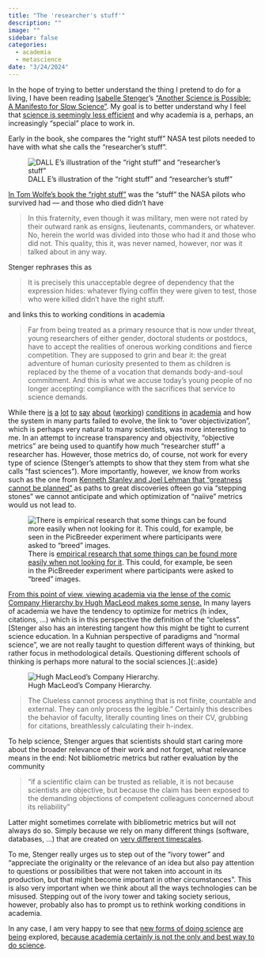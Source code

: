 ```yaml
---
title: "The 'researcher's stuff'"
description: ""
image: ""
sidebar: false
categories:
  - academia
  - metascience
date: "3/24/2024"
---
```



In the hope of trying to better understand the thing I pretend to do for a living, I have been reading [Isabelle Stenger](https://en.wikipedia.org/wiki/Isabelle_Stengers)'s ["Another Science is Possible: A Manifesto for Slow Science"](https://www.wiley.com/en-gb/Another+Science+is+Possible:+A+Manifesto+for+Slow+Science+-p-9781509521814). My goal is to better understand why I feel that [science is seemingly less efficient](https://www.theatlantic.com/science/archive/2018/11/diminishing-returns-science/575665/)  and why academia is a, perhaps, an increasingly "special" place to work in. 

Early in the book, she compares the "right stuff" NASA test pilots needed to have with what she calls the "researcher's stuff".

![DALL E's illustration of the "right stuff" and "researcher's stuff"](dalle_right_stuff.png)

[In Tom Wolfe's book the "right stuff"](https://en.wikipedia.org/wiki/The_Right_Stuff_(book)) was the "stuff" the NASA pilots who survived had --- and those who died didn't have 

> In this fraternity, even though it was military, men were not rated by their outward rank as ensigns, lieutenants, commanders, or whatever. No, herein the world was divided into those who had it and those who did not. This quality, this it, was never named, however, nor was it talked about in any way. 

Stenger rephrases this as 

> It is precisely this unacceptable degree of dependency that the expression hides: whatever flying coffin they were given to test, those who were killed didn’t have the right stuff.

and links this to working conditions in academia 

> Far from being treated as a primary resource that is now under threat, young researchers of either gender, doctoral students or postdocs, have to accept the realities of onerous working conditions and fierce competition. They are supposed to grin and bear it: the great adventure of human curiosity presented to them as children is replaced by the theme of a vocation that demands body-and-soul commitment. And this is what we accuse today’s young people of no longer accepting: compliance with the sacrifices that service to science demands.

While there [is](https://milan.cvitkovic.net/writing/market_failures_in_science/) [a](https://x.com/ashleyruba_phd/status/1720105966165762269?s=20) [lot](https://rowanzellers.com/blog/rowan-job-search2/) [to](https://forbetterscience.com/2020/09/06/new-jacs-eic-erick-carreira-correct-your-work-ethic-immediately/) [say](https://www.republik.ch/2021/04/15/eidgenoessische-toxische-hochschule) [about](https://www.nature.com/articles/s41562-021-01178-6) ([working](https://www.nature.com/articles/d41586-021-03567-3)) [conditions](https://www.theatlantic.com/business/archive/2010/05/why-does-academia-treat-its-workforce-so-badly/56829/) [in](https://www.theatlantic.com/science/archive/2016/11/why-would-a-poor-kid-want-to-work-in-academia/622698/) [academia](https://www.theatlantic.com/education/archive/2019/04/adjunct-professors-higher-education-thea-hunter/586168/) and how the system in many parts failed to evolve, the link to "over objectivization", which is perhaps very natural to many scientists, was more interesting to me. In an attempt to increase transparency and objectivity, "objective metrics" are being used to quantify how much "researcher stuff" a researcher has. However, those metrics do, of course, not work for every type of science (Stenger's attempts to show that they stem from what she calls "fast sciences"). More importantly, however, we know from works such as the one from [Kenneth Stanley and Joel Lehman that "greatness cannot be planned"](https://link.springer.com/book/10.1007/978-3-319-15524-1) as paths to great discoveries ofteen go via "stepping stones" we cannot anticipate and which optimization of "naiive" metrics would us not lead to. 

![There is [empirical research that some things can be found more easily when not looking for it](https://wiki.santafe.edu/images/3/34/Stanley_innovation_workshop14.pdf). This could, for example, be seen in the PicBreeder experiment where participants were asked to "breed" images.](https://pbs.twimg.com/media/FW3pxEkaMAAb5K4?format=jpg&name=large)

[From this point of view, viewing academia via the lense of the comic Company Hierarchy by Hugh MacLeod makes some sense.](https://www.lesswrong.com/posts/wd7qxFBF2swRscBiS/academia-as-company-hierarchy) In many layers of academia we have the tendency to optimize for metrics (h index, citations, ...) which is in this perspective the definition of the "clueless". [Stenger also has an interesting tangent how this might be tight to current science education. In a Kuhnian perspective of paradigms and "normal science", we are not really taught to question different ways of thinking, but rather focus in methodological details. Questioning different schools of thinking is perhaps more natural to the social sciences.]{:.aside}  

![Hugh MacLeod’s Company Hierarchy.](https://39669.cdn.cke-cs.com/rQvD3VnunXZu34m86e5f/images/18d38a134d5c8109364d169f34a464d4d8b7ca91aaf600de.jpg/w_400)

> The Clueless cannot process anything that is not finite, countable and external. They can only process the legible." Certainly this describes the behavior of faculty, literally counting lines on their CV, grubbing for citations, breathlessly calculating their h-index.

To help science, Stenger argues that scientists should start caring more about the broader relevance of their work and not forget, what relevance means in the end: Not bibliometric metrics but rather evaluation by the community

> "if a scientific claim can be trusted as reliable, it is not because scientists are objective, but because the claim has been exposed to the demanding objections of competent colleagues concerned about its reliability"

Latter might sometimes correlate with bibliometric metrics but will not always do so. Simply because we rely on many different things (software, databases, ...) that are created on [very different timescales](https://www.nature.com/articles/495300a). 

To me, Stenger really urges us to step out of the "ivory tower" and "appreciate the originality or the relevance of an idea but also pay attention to questions or possibilities that were not taken into account in its production, but that might become important in other circumstances". This is also very important when we think about all the ways technologies can be misused. Stepping out of the ivory tower and taking society serious, however, probably also has to prompt us to rethink working conditions in academia. 

In any case, I am very happy to see that [new forms of doing science](https://www.convergentresearch.org/) [are](https://arcinstitute.org/) [being](https://arenabio.works/) explored, [because academia certainly is not the only and best way to do science](https://www.sam-rodriques.com/blog).


